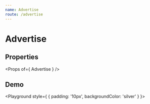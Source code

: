 ```yaml
---
name: Advertise
route: /advertise
---
```



# Advertise

## Properties
<Props of={ Advertise } />

## Demo
<Playground style={ { padding: '10px', backgroundColor: 'silver' } }>
    <Advertise
        comment='Be like water. You put water into a cup. It becomes the cup. You put water into a bottle. It becomes the bottle.'
        author='Bruce Lee'
    />
</Playground>
